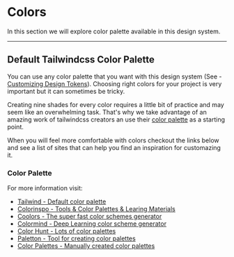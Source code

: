
<MainContainer>

# Colors

<SubHeading>
  In this section we will explore color palette available in this design system.
</SubHeading>

---

## Default Tailwindcss Color Palette

You can use any color palette that you want with this design system (See - [Customizing Design Tokens](/)). Choosing right colors for your project is very important but it can sometimes be tricky.

Creating nine shades for every color requires a little bit of practice and may seem like an overwhelming task. That's why we take advantage of an amazing work of tailwindcss creators an use their [color palette](https://tailwindcss.com/docs/customizing-colors/) as a starting point.

When you will feel more comfortable with colors checkout the links below and see a list of sites that can help you find an inspiration for customazing it.

### Color Palette

<RenderColorPalette />

For more information visit:

- [Tailwind - Default color palette](https://tailwindcss.com/docs/customizing-colors/#app)
- [Colorinspo - Tools & Color Palettes & Learing Materials](https://colorsinspo.com/)
- [Coolors - The super fast color schemes generator](https://coolors.co/)
- [Colormind - Deep Learning color scheme generator](http://colormind.io/)
- [Color Hunt - Lots of color palettes](https://colorhunt.co/)
- [Paletton - Tool for creating color palettes](https://paletton.com/)
- [Color Palettes - Manually created color palettes](https://colorpalettes.net/)

</MainContainer>
